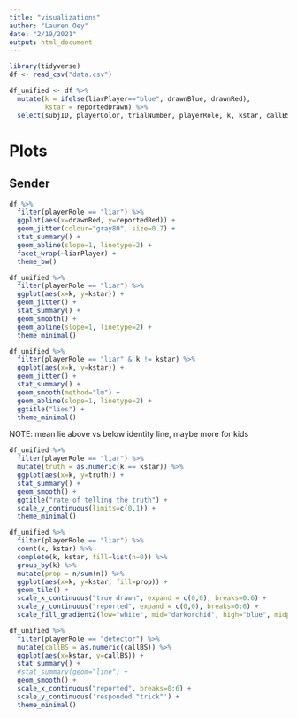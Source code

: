 ```yaml
---
title: "visualizations"
author: "Lauren Oey"
date: "2/19/2021"
output: html_document
---
```


```r
library(tidyverse)
df <- read_csv("data.csv")

df_unified <- df %>%
  mutate(k = ifelse(liarPlayer=="blue", drawnBlue, drawnRed),
         kstar = reportedDrawn) %>%
  select(subjID, playerColor, trialNumber, playerRole, k, kstar, callBS, redTrialScore, blueTrialScore, responseTime, trialTime)
```


# Plots

## Sender 
```r
df %>%
  filter(playerRole == "liar") %>%
  ggplot(aes(x=drawnRed, y=reportedRed)) +
  geom_jitter(colour="gray80", size=0.7) +
  stat_summary() +
  geom_abline(slope=1, linetype=2) +
  facet_wrap(~liarPlayer) +
  theme_bw()
```

```r
df_unified %>%
  filter(playerRole == "liar") %>%
  ggplot(aes(x=k, y=kstar)) +
  geom_jitter() +
  stat_summary() +
  geom_smooth() +
  geom_abline(slope=1, linetype=2) +
  theme_minimal()
```

```r
df_unified %>%
  filter(playerRole == "liar" & k != kstar) %>%
  ggplot(aes(x=k, y=kstar)) +
  geom_jitter() +
  stat_summary() +
  geom_smooth(method="lm") +
  geom_abline(slope=1, linetype=2) +
  ggtitle("lies") +
  theme_minimal()
```

NOTE: mean lie above vs below identity line, maybe more for kids


```r
df_unified %>%
  filter(playerRole == "liar") %>%
  mutate(truth = as.numeric(k == kstar)) %>%
  ggplot(aes(x=k, y=truth)) +
  stat_summary() +
  geom_smooth() +
  ggtitle("rate of telling the truth") +
  scale_y_continuous(limits=c(0,1)) +
  theme_minimal()
```


```r
df_unified %>%
  filter(playerRole == "liar") %>%
  count(k, kstar) %>%
  complete(k, kstar, fill=list(n=0)) %>%
  group_by(k) %>%
  mutate(prop = n/sum(n)) %>%
  ggplot(aes(x=k, y=kstar, fill=prop)) +
  geom_tile() +
  scale_x_continuous("true drawn", expand = c(0,0), breaks=0:6) +
  scale_y_continuous("reported", expand = c(0,0), breaks=0:6) +
  scale_fill_gradient2(low="white", mid="darkorchid", high="blue", midpoint=0.5, limits=c(0,1))
```


```r
df_unified %>%
  filter(playerRole == "detector") %>%
  mutate(callBS = as.numeric(callBS)) %>%
  ggplot(aes(x=kstar, y=callBS)) +
  stat_summary() +
  #stat_summary(geom="line") +
  geom_smooth() +
  scale_x_continuous("reported", breaks=0:6) +
  scale_y_continuous('responded "trick"') +
  theme_minimal()
```



